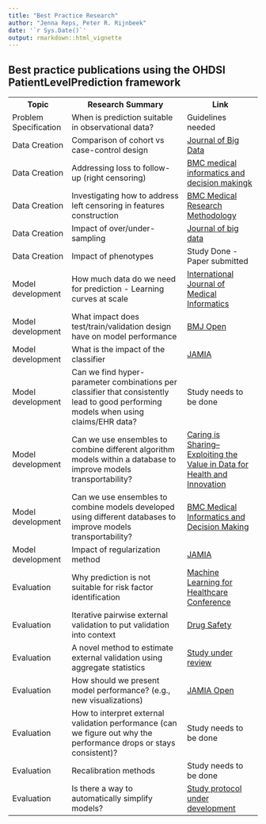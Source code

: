 ```yaml
---
title: "Best Practice Research"
author: "Jenna Reps, Peter R. Rijnbeek"
date: '`r Sys.Date()`'
output: rmarkdown::html_vignette
---
```


```{=html}
<!--
%\VignetteEngine{knitr::rmarkdown}
%\VignetteIndexEntry{Best Practice Research}
%\VignetteEncoding{UTF-8}
-->
```
## Best practice publications using the OHDSI PatientLevelPrediction framework

<table>
<tr>
<th>
Topic
</th>
<th>
Research Summary
</th>
<th>
Link
</th>
</tr>


<tr>
<td>
Problem Specification
</td>
<td>
When is prediction suitable in observational data?
</td>
<td>
Guidelines needed
</td>
</tr>


<tr>
<td>
Data Creation
</td>
<td>
Comparison of cohort vs case-control design
</td>
<td>
<a href='https://journalofbigdata.springeropen.com/articles/10.1186/s40537-021-00501-2'>Journal of Big Data</a>
</td>
</tr>

<tr>
<td>
Data Creation
</td>
<td>
Addressing loss to follow-up (right censoring)	
</td>
<td>
<a href='https://link.springer.com/article/10.1186/s12911-021-01408-x'>BMC medical informatics and decision makingk</a>
</td>
</tr>

<tr>
<td>
Data Creation
</td>
<td>
Investigating how to address left censoring in features construction
</td>
<td>
<a href='https://bmcmedresmethodol.biomedcentral.com/articles/10.1186/s12874-021-01370-2'>BMC Medical Research Methodology</a>
</td>
</tr>

<tr>
<td>
Data Creation	
</td>
<td>
Impact of over/under-sampling
</td>
<td>
<a href='https://link.springer.com/article/10.1186/s40537-023-00857-7'> Journal of big data</a>
</td>
</tr>

<tr>
<td>
Data Creation	
</td>
<td>
Impact of phenotypes
</td>
<td>
Study Done - Paper submitted
</td>
</tr>

<tr>
<td>
Model development	
</td>
<td>
How much data do we need for prediction - Learning curves at scale
</td>
<td>
<a href='https://www.sciencedirect.com/science/article/pii/S1386505622000764'>International Journal of Medical Informatics </a>
</td>
</tr>

<tr>
<td>
Model development	
</td>
<td>
What impact does test/train/validation design have on model performance
</td>
<td>
<a href='https://bmjopen.bmj.com/content/11/12/e050146'>BMJ Open </a>
</td>
</tr>

<tr>
<td>
Model development	
</td>
<td>
What is the impact of the classifier 
</td>
<td>
<a href='https://academic.oup.com/jamia/article/25/8/969/4989437?login=true'>JAMIA</a>
</td>
</tr>

<tr>
<td>
Model development	
</td>
<td>
Can we find hyper-parameter combinations per classifier that consistently lead to good performing models when using claims/EHR data?	
</td>
<td>
Study needs to be done
</td>
</tr>

<tr>
<td>
Model development	
</td>
<td>
Can we use ensembles to combine different algorithm models within a database to improve models transportability? 
</td>
<td>
<a href='https://ebooks.iospress.nl/doi/10.3233/SHTI230080'> Caring is Sharing–Exploiting the Value in Data for Health and Innovation  </a>
</td>
</tr>

<tr>
<td>
Model development	
</td>
<td>
Can we use ensembles to combine models developed using different databases to improve models transportability?
</td>
<td>
<a href='https://link.springer.com/article/10.1186/s12911-022-01879-6'> BMC Medical Informatics and Decision Making </a>
</td>
</tr>

<tr>
<td>
Model development	
</td>
<td>
Impact of regularization method 
</td>
<td>
<a href='https://academic.oup.com/jamia/article/31/7/1514/7676584'> JAMIA </a>
</td>
</tr>

<tr>
<td>
Evaluation 	
</td>
<td>
Why prediction is not suitable for risk factor identification  
</td>
<td>
<a href='https://proceedings.mlr.press/v182/markus22a.html'> Machine Learning for Healthcare Conference </a>
</td>
</tr>

<tr>
<td>
Evaluation 	
</td>
<td>
Iterative pairwise external validation to put validation into context 
</td>
<td>
<a href='https://link.springer.com/article/10.1007/s40264-022-01161-8'> Drug Safety </a>
</td>
</tr>


<tr>
<td>
Evaluation 	
</td>
<td>
A novel method to estimate external validation using aggregate statistics  
</td>
<td>
<a href=''> Study under review </a>
</td>
</tr>    

<tr>
<td>
Evaluation
</td>
<td>
How should we present model performance? (e.g., new visualizations)
</td>
<td>
<a href='https://academic.oup.com/jamiaopen/article/4/1/ooab017/6168493?searchresult=1'>JAMIA Open</a>
</td>
</tr>

<tr>
<td>
Evaluation
</td>
<td>
How to interpret external validation performance (can we figure out why the performance drops or stays consistent)?	
</td>
<td>
Study needs to be done
</td>
</tr>

<tr>
<td>
Evaluation
</td>
<td>
Recalibration methods
</td>
<td>
Study needs to be done
</td>
</tr>

<tr>
<td>
Evaluation
</td>
<td>
Is there a way to automatically simplify models?	
</td>
<td>
<a href='https://ohdsi-studies.github.io/FeatureSelectionComparison/docs/Protocol.html'>Study protocol under development </a>
</td>
</tr>
</table>

